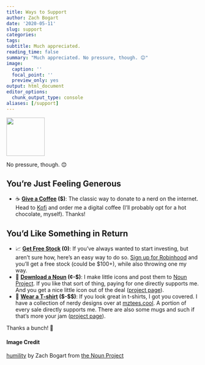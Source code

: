 ```yaml
---
title: Ways to Support
author: Zach Bogart
date: '2020-05-11'
slug: support
categories: 
tags: 
subtitle: Much appreciated.
reading_time: false
summary: "Much appreciated. No pressure, though. 😊"
image:
  caption: ''
  focal_point: ''
  preview_only: yes
output: html_document
editor_options:
  chunk_output_type: console
aliases: [/support]
---
```


<!-- Icon Image: Small -->
<img src="featured.png" width="100"/> 

<!--Starting Blurb-->
No pressure, though. 😊

<!--Put actual work here-->

## You're Just Feeling Generous

- ☕ **[Give a Coffee](https://ko-fi.com/zachbogart) ($)**: The classic way to donate to a nerd on the internet. Head to [Kofi](https://ko-fi.com/zachbogart) and order me a digital coffee (I'll probably opt for a hot chocolate, myself). Thanks! 

## You'd Like Something in Return

- 📈 **[Get Free Stock](https://join.robinhood.com/zachb524) (0)**: If you've always wanted to start investing, but aren't sure how, here's an easy way to do so. [Sign up for Robinhood](https://join.robinhood.com/zachb524) and you'll get a free stock (could be $100+), while also throwing one my way.
- 🐙 **[Download a Noun](https://thenounproject.com/zachbogart/) (¢-$)**: I make little icons and post them to [Noun Project](https://thenounproject.com/zachbogart/). If you like that sort of thing, paying for one directly supports me. And you get a nice little icon out of the deal ([project page](https://zachbogart.com/project/nouns/)).
- 👕 **[Wear a T-shirt](https://mztees.cool/) (\$-\$\$)**: If you look great in t-shirts, I got you covered. I have a collection of nerdy designs over at [mztees.cool](https://mztees.cool/). A portion of every sale directly supports me. There are also some mugs and such if that's more your jam ([project page](https://zachbogart.com/project/mztees/)).

Thanks a bunch! 🧡

<!--Noun Image Credit-->
#### Image Credit
[humility](https://thenounproject.com/zachbogart/collection/peaceful-persons/?i=3098226) by Zach Bogart from [the Noun Project](https://thenounproject.com/)

